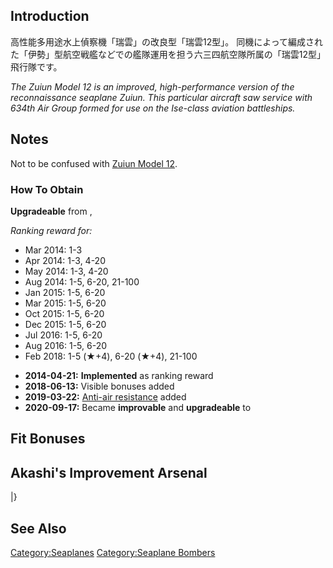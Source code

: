 {{EquipmentInfo|81}}

==Introduction==
高性能多用途水上偵察機「瑞雲」の改良型「瑞雲12型」。
同機によって編成された「伊勢」型航空戦艦などでの艦隊運用を担う六三四航空隊所属の「瑞雲12型」飛行隊です。

''The Zuiun Model 12 is an improved, high-performance version of the reconnaissance seaplane Zuiun. This particular aircraft saw service with 634th Air Group formed for use on the Ise-class aviation battleships.''

==Notes==
Not to be confused with [[Zuiun Model 12]].

<div class="mw-collapsible"><h3>How To Obtain</h3>
<div class="mw-collapsible-content">
'''Upgradeable''' from {{Equipment/Link|Zuiun (634 Air Group)}}, {{Equipment/Link|Zuiun Model 12}}

''Ranking reward for:''
* Mar 2014: 1-3
* Apr 2014: 1-3, 4-20
* May 2014: 1-3, 4-20
* Aug 2014: 1-5, 6-20, 21-100
* Jan 2015: 1-5, 6-20
* Mar 2015: 1-5, 6-20
* Oct 2015: 1-5, 6-20
* Dec 2015: 1-5, 6-20
* Jul 2016: 1-5, 6-20
* Aug 2016: 1-5, 6-20
* Feb 2018: 1-5 (★+4), 6-20 (★+4), 21-100

</div></div>


<div class="mw-collapsible><h3>Updates History</h3>
<div class="mw-collapsible-content>
* '''2014-04-21:''' '''Implemented''' as ranking reward
* '''2018-06-13:''' Visible bonuses added
* '''2019-03-22:''' [[Anti-Air Fire#Shoot Down Resistance|Anti-air resistance]] added
* '''2020-09-17:''' Became '''improvable''' and '''upgradeable''' to {{Equipment/Link|Zuiun (634 Air Group/Skilled)}}
</div></div>

==Fit Bonuses==
{{:Zuiun Model 12 (634 Air Group)/Bonuses}}
{{:Zuiun/Bonuses}}
{{:Equipment Bonuses/Seaplane Bombers}}

== Akashi's Improvement Arsenal ==
{{AkashiWorkshop}}
{{AkashiWorkshopLine
| Name = {{PAGENAME}}
| ItemType = Seaplane
| Fuel = 190
| Ammo = 190
| Steel = 0
| Baux = 430
|Mats0-5 = 6/8
|Mats6-9 = 8/10
|Mats10 = 18/28
|Screws0-5 = 3/4
|Screws6-9 = 6/7
|Screws10 = 7/11
|EquipConsume0-5 = 1x{{Seaplane|Zuiun}}
|EquipConsume6-9 = 1x{{Seaplane|Type 0 Observation Seaplane}}
|EquipConsume10 = 2x{{Seaplane|Zuiun Model 12}}<br>2x{{SCM}}<br>1x{{AvMat}}
| Tue = I<br>&nbsp;
| Wed = I<br>Y
| Thu = I<br>Y
| Fri = &nbsp;<br>Y
| 2ndShip = [[Ise#First Upgrade|Ise Kai]]<br>[[Yamashiro#Second Upgrade|Yamashiro Kai Ni]]
| Notes = [[Ise#Second Upgrade|Ise Kai Ni]] can NOT improve this equipment.<br>Upgrades to [[Zuiun (634 Air Group/Skilled)]].
}}
|}

==See Also==

{{Equipmentlist}}

[[Category:Seaplanes]]
[[Category:Seaplane Bombers]]
